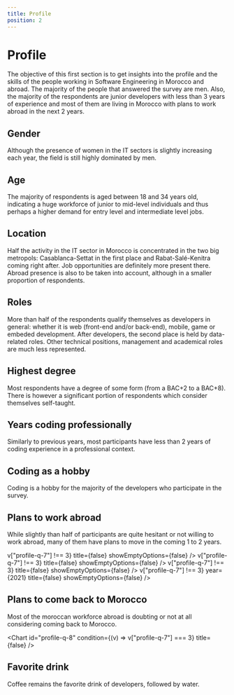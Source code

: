 ```yaml
---
title: Profile
position: 2
---
```


# Profile

The objective of this first section is to get insights into the profile and the skills of the people working in Software Engineering in Morocco and abroad. The majority of the people that answered the survey are men. Also, the majority of the respondents are junior developers with less than 3 years of experience and most of them are living in Morocco with plans to work abroad in the next 2 years.

## Gender

Although the presence of women in the IT sectors is slightly increasing each year, the field is still highly dominated by men.

<Chart id="profile-q-0" pie title={false} />

## Age

The majority of respondents is aged between 18 and 34 years old, indicating a huge workforce of junior to mid-level individuals and thus perhaps a higher demand for entry level and intermediate level jobs.

<Chart id="profile-q-1" title={false} />

## Location

Half the activity in the IT sector in Morocco is concentrated in the two big metropols: Casablanca-Settat in the first place and Rabat-Salé-Kenitra coming right after. Job opportunities are definitely more present there.
Abroad presence is also to be taken into account, although in a smaller proportion of respondents.

<Chart id="profile-q-2" title={false} />

## Roles

More than half of the respondents qualify themselves as developers in general: whether it is web (front-end and/or back-end), mobile, game or embeded development.
After developers, the second place is held by data-related roles.
Other technical positions, management and academical roles are much less represented.

<Chart id="profile-q-3" title={false} />

## Highest degree

Most respondents have a degree of some form (from a BAC+2 to a BAC+8).
There is however a significant portion of respondents which consider themselves self-taught.

<Chart id="profile-q-4" pie title={false} />

## Years coding professionally

Similarly to previous years, most participants have less than 2 years of coding experience in a professional context.

<Chart id="profile-q-5" title={false} />

## Coding as a hobby

Coding is a hobby for the majority of the developers who participate in the survey.

<Chart id="profile-q-6" title={false} />

## Plans to work abroad

While slightly than half of participants are quite hesitant or not willing to work abroad, many of them have plans to move in the coming 1 to 2 years.

<Tabs>
  <TabItem title="2024">
    <Chart
      id="profile-q-7"
      year={2024}
      condition={(v) => v["profile-q-7"] !== 3}
      title={false}
      showEmptyOptions={false}
    />
  </TabItem>
  <TabItem title="2023">
    <Chart
      id="profile-q-7"
      year={2023}
      condition={(v) => v["profile-q-7"] !== 3}
      title={false}
      showEmptyOptions={false}
    />
  </TabItem>
  <TabItem title="2022">
    <Chart
      id="profile-q-7"
      year={2022}
      condition={(v) => v["profile-q-7"] !== 3}
      title={false}
      showEmptyOptions={false}
    />
  </TabItem>
  <TabItem title="2021">
    <Chart
      id="profile-q-7"
      condition={(v) => v["profile-q-7"] !== 3}
      year={2021}
      title={false}
      showEmptyOptions={false}
    />
  </TabItem>
</Tabs>

## Plans to come back to Morocco

Most of the moroccan workforce abroad is doubting or not at all considering coming back to Morocco.

<Chart
  id="profile-q-8"
  condition={(v) => v["profile-q-7"] === 3}
  title={false}
/>

## Favorite drink

Coffee remains the favorite drink of developers, followed by water.

<Chart id="profile-q-9" title={false} />
